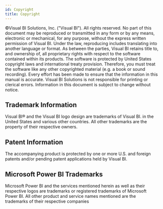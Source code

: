 ```yaml
---
id: Copyright
title: Copyright
---
```

 

©Visual BI Solutions, Inc. ("Visual BI"). All rights reserved. No part
of this document may be reproduced or transmitted in any form or by any
means, electronic or mechanical, for any purpose, without the express
written permission of Visual BI. Under the law, reproducing includes
translating into another language or format. As between the parties,
Visual BI retains title to, and ownership of, all proprietary rights
with respect to the software contained within its products. The software
is protected by United States copyright laws and international treaty
provision. Therefore, you must treat the software like any other
copyrighted material (e.g. a book or sound recording). Every effort has
been made to ensure that the information in this manual is accurate.
Visual BI Solutions is not responsible for printing or clerical errors.
Information in this document is subject to change without notice.

Trademark Information
---------------------

Visual BI® and the Visual BI logo design are trademarks of Visual BI. in
the United States and various other countries. All other trademarks are
the property of their respective owners.

Patent Information
------------------

The accompanying product is protected by one or more U.S. and foreign
patents and/or pending patent applications held by Visual BI.

Microsoft Power BI Trademarks
-----------------------------

Microsoft Power BI and the services mentioned herein as well as their
respective logos are trademarks or registered trademarks of Microsoft
Power BI. All other product and service names mentioned are the
trademarks of their respective companies
